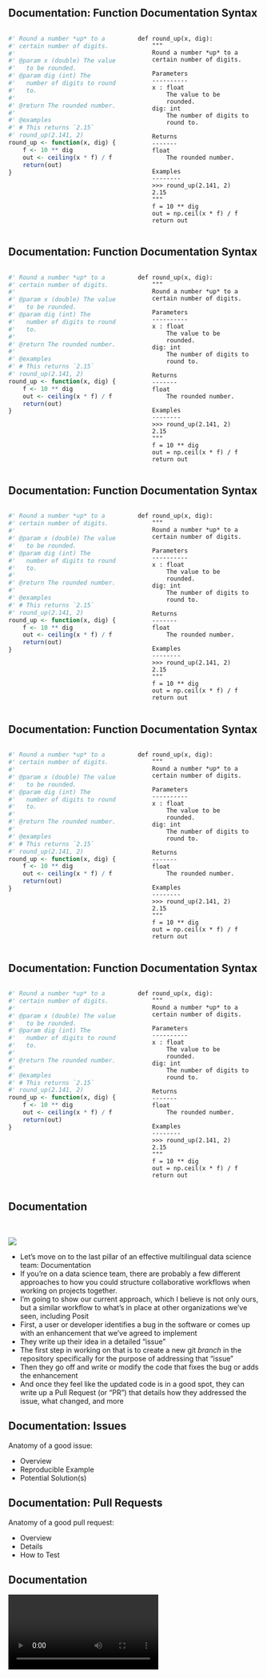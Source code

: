 ## Documentation: Function Documentation Syntax {transition="none"}

::: {.columns}
::: {.column}

```.r
#' Round a number *up* to a
#' certain number of digits.
#'
#' @param x (double) The value
#'   to be rounded.
#' @param dig (int) The
#'   number of digits to round
#'   to.
#'
#' @return The rounded number.
#'
#' @examples
#' # This returns `2.15`
#' round_up(2.141, 2)
round_up <- function(x, dig) {
    f <- 10 ** dig
    out <- ceiling(x * f) / f
    return(out)
}
```

:::

::: {.column}

```.python
def round_up(x, dig):
    """
    Round a number *up* to a
    certain number of digits.

    Parameters
    ----------
    x : float
        The value to be
        rounded.
    dig: int
        The number of digits to
        round to.

    Returns
    -------
    float
        The rounded number.

    Examples
    --------
    >>> round_up(2.141, 2)
    2.15
    """
    f = 10 ** dig
    out = np.ceil(x * f) / f
    return out
```

:::
:::

## Documentation: Function Documentation Syntax {transition="none"}

::: {.columns}
::: {.column}

```.r
#' Round a number *up* to a
#' certain number of digits.
#'
#' @param x (double) The value
#'   to be rounded.
#' @param dig (int) The
#'   number of digits to round
#'   to.
#'
#' @return The rounded number.
#'
#' @examples
#' # This returns `2.15`
#' round_up(2.141, 2)
round_up <- function(x, dig) {
    f <- 10 ** dig
    out <- ceiling(x * f) / f
    return(out)
}
```

:::

::: {.column}

```.python
def round_up(x, dig):
    """
    Round a number *up* to a
    certain number of digits.

    Parameters
    ----------
    x : float
        The value to be
        rounded.
    dig: int
        The number of digits to
        round to.

    Returns
    -------
    float
        The rounded number.

    Examples
    --------
    >>> round_up(2.141, 2)
    2.15
    """
    f = 10 ** dig
    out = np.ceil(x * f) / f
    return out
```

:::
:::

## Documentation: Function Documentation Syntax {transition="none"}

::: {.columns}
::: {.column}

```.r
#' Round a number *up* to a
#' certain number of digits.
#'
#' @param x (double) The value
#'   to be rounded.
#' @param dig (int) The
#'   number of digits to round
#'   to.
#'
#' @return The rounded number.
#'
#' @examples
#' # This returns `2.15`
#' round_up(2.141, 2)
round_up <- function(x, dig) {
    f <- 10 ** dig
    out <- ceiling(x * f) / f
    return(out)
}
```

:::

::: {.column}

```.python
def round_up(x, dig):
    """
    Round a number *up* to a
    certain number of digits.

    Parameters
    ----------
    x : float
        The value to be
        rounded.
    dig: int
        The number of digits to
        round to.

    Returns
    -------
    float
        The rounded number.

    Examples
    --------
    >>> round_up(2.141, 2)
    2.15
    """
    f = 10 ** dig
    out = np.ceil(x * f) / f
    return out
```

:::
:::

## Documentation: Function Documentation Syntax {transition="none"}

::: {.columns}
::: {.column}

```.r
#' Round a number *up* to a
#' certain number of digits.
#'
#' @param x (double) The value
#'   to be rounded.
#' @param dig (int) The
#'   number of digits to round
#'   to.
#'
#' @return The rounded number.
#'
#' @examples
#' # This returns `2.15`
#' round_up(2.141, 2)
round_up <- function(x, dig) {
    f <- 10 ** dig
    out <- ceiling(x * f) / f
    return(out)
}
```

:::

::: {.column}

```.python
def round_up(x, dig):
    """
    Round a number *up* to a
    certain number of digits.

    Parameters
    ----------
    x : float
        The value to be
        rounded.
    dig: int
        The number of digits to
        round to.

    Returns
    -------
    float
        The rounded number.

    Examples
    --------
    >>> round_up(2.141, 2)
    2.15
    """
    f = 10 ** dig
    out = np.ceil(x * f) / f
    return out
```

:::
:::

## Documentation: Function Documentation Syntax {transition="none"}

::: {.columns}
::: {.column}

```.r
#' Round a number *up* to a
#' certain number of digits.
#'
#' @param x (double) The value
#'   to be rounded.
#' @param dig (int) The
#'   number of digits to round
#'   to.
#'
#' @return The rounded number.
#'
#' @examples
#' # This returns `2.15`
#' round_up(2.141, 2)
round_up <- function(x, dig) {
    f <- 10 ** dig
    out <- ceiling(x * f) / f
    return(out)
}
```

:::

::: {.column}

```.python
def round_up(x, dig):
    """
    Round a number *up* to a
    certain number of digits.

    Parameters
    ----------
    x : float
        The value to be
        rounded.
    dig: int
        The number of digits to
        round to.

    Returns
    -------
    float
        The rounded number.

    Examples
    --------
    >>> round_up(2.141, 2)
    2.15
    """
    f = 10 ** dig
    out = np.ceil(x * f) / f
    return out
```

:::
:::

## Documentation

<br>

![](www/git-sdlc.png)

::: {.notes}

- Let's move on to the last pillar of an effective multilingual data science team: Documentation
- If you're on a data science team, there are probably a few different approaches to how you could structure collaborative workflows when working on projects together.
- I'm going to show our current approach, which I believe is not only ours, but a similar workflow to what's in place at other organizations we've seen, including Posit
- First, a user or developer identifies a bug in the software or comes up with an enhancement that we've agreed to implement
- They write up their idea in a detailed "issue"
- The first step in working on that is to create a new git *branch* in the repository specifically for the purpose of addressing that "issue"
- Then they go off and write or modify the code that fixes the bug or adds the enhancement
- And once they feel like the updated code is in a good spot, they can write up a Pull Request (or "PR") that details how they addressed the issue, what changed, and more

:::

## Documentation: Issues

Anatomy of a good issue:

- Overview
- Reproducible Example
- Potential Solution(s)

## Documentation: Pull Requests

Anatomy of a good pull request:

- Overview
- Details
- How to Test

## Documentation

![](www/good-issue.mp4)